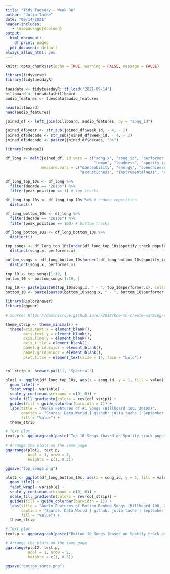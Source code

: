 ```yaml
---
title: "Tidy Tuesday - Week 38"
author: "Julia Tache"
date: "09/14/2021"
header-includes:
   - \usepackage{dcolumn}
output:
  html_document:
    df_print: paged
  pdf_document: default 
always_allow_html: yes
---
```


```r
knitr::opts_chunk$set(echo = TRUE, warning = FALSE, message = FALSE)
```

```r
library(tidyverse)
library(tidytuesdayR)

tuesdata <- tidytuesdayR::tt_load('2021-09-14')
billboard <- tuesdata$billboard
audio_features <- tuesdata$audio_features
```

```r
head(billboard)
head(audio_features)
```
```r
joined_df <- left_join(billboard, audio_features, by = "song_id")

joined_df$year <- str_sub(joined_df$week_id, - 4, - 1)
joined_df$decade <- str_sub(joined_df$week_id, - 4, - 2)
joined_df$decade <- paste0(joined_df$decade, "0s")
```

```r
library(reshape2)

df_long <- melt(joined_df, id.vars = c("song.x", "song_id", "performer.x", "decade", "year",  
                                       "tempo", "loudness", "spotify_track_popularity", "peak_position"), 
                measure.vars = c("danceability", "energy", "speechiness", 
                                 "acousticness", "instrumentalness", "valence"))

df_long_top_10s <- df_long %>%
  filter(decade == "2010s") %>%
  filter(peak_position == 1) # top tracks

df_long_top_10s <- df_long_top_10s %>% # reduce repetition
  distinct()

df_long_bottom_10s <- df_long %>%
  filter(decade == "2010s") %>%
  filter(peak_position == 100) # bottom tracks

df_long_bottom_10s <- df_long_bottom_10s %>%
  distinct()
```

```r
top_songs <- df_long_top_10s[order(df_long_top_10s$spotify_track_popularity), ] %>%
  distinct(song.x, performer.x)

bottom_songs <- df_long_bottom_10s[order(-df_long_bottom_10s$spotify_track_popularity), ] %>%
  distinct(song.x, performer.x)

top_10 <- top_songs[1:10, ]
bottom_10 <- bottom_songs[1:10, ]

top_10 <- paste(paste0(top_10$song.x, " - ", top_10$performer.x), collapse = ", ")
bottom_10 <- paste(paste0(bottom_10$song.x, " - ", bottom_10$performer.x), collapse=", ")
``` 

```r
library(RColorBrewer)
library(ggpubr)

# Source: https://dominicroye.github.io/en/2018/how-to-create-warming-stripes-in-r/

theme_strip <- theme_minimal() +
  theme(axis.text.x = element_blank(),
        axis.text.y = element_blank(),
        axis.line.y = element_blank(),
        axis.title = element_blank(),
        panel.grid.major = element_blank(),
        panel.grid.minor = element_blank(),
        plot.title = element_text(size = 14, face = "bold"))


col_strip <- brewer.pal(11, "Spectral")

plot1 <- ggplot(df_long_top_10s, aes(x = song_id, y = 1, fill = value)) +
  geom_tile() +
  facet_wrap(~ variable) +
  scale_y_continuous(expand = c(0, 0)) +
  scale_fill_gradientn(colors = rev(col_strip)) +
  guides(fill = guide_colorbar(barwidth = 1)) +
  labs(title = "Audio Features of #1 Songs (Billboard 100, 2010s)",
       caption = "Source: Data.World | github: julia-tache | September 14th, 2021",
       fill = "Value") +
  theme_strip

# Text plot
text.p <- ggparagraph(paste("Top 10 Songs (based on Spotify track popularity): ", top_10), face = "bold", size = 8)

# Arrange the plots on the same page
ggarrange(plot1, text.p,
          ncol = 1, nrow = 2,
          heights = c(1, 0.3))

ggsave("top_songs.png")
```

```r
plot2 <- ggplot(df_long_bottom_10s, aes(x = song_id, y = 1, fill = value)) +
  geom_tile() +
  facet_wrap(~ variable) +
  scale_y_continuous(expand = c(0, 0)) +
  scale_fill_gradientn(colors = rev(col_strip)) +
  guides(fill = guide_colorbar(barwidth = 1)) +
  labs(title = "Audio Features of Bottom-Ranked Songs (Billboard 100, 2010s)",
       caption = "Source: Data.World | github: julia-tache | September 14th, 2021",
       fill = "Value") +
  theme_strip

# Text plot
text.p <- ggparagraph(paste("Bottom 10 Songs (based on Spotify track popularity): ", bottom_10), face = "bold", size = 8)

# Arrange the plots on the same page
ggarrange(plot2, text.p,
          ncol = 1, nrow = 2,
          heights = c(1, 0.3))

ggsave("bottom_songs.png")
```